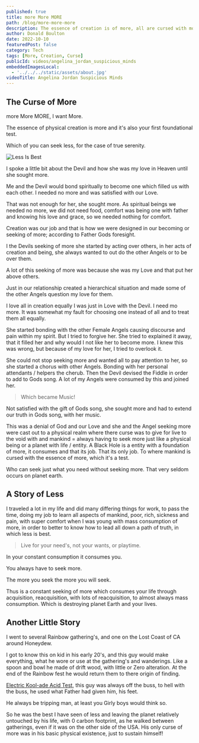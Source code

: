 ```yaml
---
published: true
title: more More MORE
path: /blog/more-more-more
description: The essence of creation is of more, all are cursed with more!
author: Donald Boulton
date: 2022-10-10
featuredPost: false
category: Tech
tags: [More, Creation, Curse]
publicId: videos/angelina_jordan_suspicious_minds
embeddedImagesLocal:
  - '../../../static/assets/about.jpg'
videoTitle: Angelina Jordan Suspicious Minds
---
```


## The Curse of More

more More MORE, I want More.

The essence of physical creation is more and it's also your first foundational test.

Which of you can seek less, for the case of true serenity.

![Less Is Best](./../../static/img/more.jpg)

<Section>

I spoke a little bit about the Devil and how she was my love in Heaven until she sought more.

Me and the Devil would bond spiritually to become one which filled us with each other. I needed no more and was satisfied with our Love.

That was not enough for her, she sought more. As spiritual beings we needed no more, we did not need food, comfort was being one with father and knowing his love and grace, so we needed nothing for comfort.

Creation was our job and that is how we were designed in our becoming or seeking of more; according to Father Gods foresight.

I the Devils seeking of more she started by acting over others, in her acts of creation and being, she always wanted to out do the other Angels or to be over them.

</Section>

<Section>

A lot of this seeking of more was because she was my Love and that put her above others.

Just in our relationship created a hierarchical situation and made some of the other Angels question my love for them.

I love all in creation equally I was just in Love with the Devil. I need mo more. It was somewhat my fault for choosing one instead of all and to treat them all equally.

She started bonding with the other Female Angels causing discourse and pain within my spirit. But I tried to forgive her. She tried to explained it away, that it filled her and why would I not like her to become more. I knew this was wrong, but because of my love for her, I tried to overlook it.

She could not stop seeking more and wanted all to pay attention to her, so she started a chorus with other Angels. Bonding with her personal attendants / helpers the cherub. Then the Devil devised the Fiddle in order to add to Gods song. A lot of my Angels were consumed by this and joined her.

> Which became Music!

</Section>

<Section>

Not satisfied with the gift of Gods song, she sought more and had to extend our truth in Gods song, with her music.

This was a denial of God and our Love and she and the Angel seeking more were cast out to a physical realm where there curse was to give for live to the void with and mankind = always having to seek more just like a physical being or a planet with life / entity. A Black Hole is a entity with a foundation of more, it consumes and that its job. That its only job. To where mankind is cursed with the essence of more, which it's a test.

Who can seek just what you need without seeking more. That very seldom occurs on planet earth.

</Section>

## A Story of Less

<Section>

I traveled a lot in my life and did many differing things for work, to pass the time, doing my job to learn all aspects of mankind, poor, rich, sickness and pain, with super comfort when I was young with mass consumption of more, in order to better to know how to lead all down a path of truth, in which less is best.

> Live for your need's, not your wants, or playtime.

In your constant consumption it consumes you.

You always have to seek more.

The more you seek the more you will seek.

Thus is a constant seeking of more which consumes your life through acquisition, reacquisition, with lots of reacquisition, to almost always mass consumption. Which is destroying planet Earth and your lives.

## Another Little Story

I went to several Rainbow gathering's, and one on the Lost Coast of CA around Honeydew.

I got to know this on kid in his early 20's, and this guy would make everything, what he wore or use at the gathering's and wanderings. Like a spoon and bowl he made of drift wood, with little or Zero alteration. At the end of the Rainbow fest he would return them to there origin of finding.

[Electric Kool-ade Acid Test](https://www.theguardian.com/books/2018/may/17/road-trip-how-tom-wolfes-acid-test-changed-the-way-we-see-the-world), this guy was always off the buss, to hell with the buss, he used what Father had given him, his feet.

He always be tripping man, at least you Girly boys would think so.

So he was the best I have seen of less and leaving the planet relatively untouched by his life, with 0 carbon footprint, as he walked between gatherings, even if it was on the other side of the USA. His only curse of more was in his basic physical existence, just to sustain himself!

</Section>
